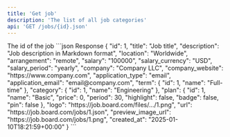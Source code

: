 ```yaml
---
title: 'Get job'
description: 'The list of all job categories'
api: 'GET /jobs/{id}.json'
---
```


<ParamField query="id" type="integer" required>
  The id of the job
</ParamField>

<ResponseExample>
```json Response
{
  "id": 1,
  "title": "Job title",
  "description": "Job description in Markdown format",
  "location": "Worldwide",
  "arrangement": "remote",
  "salary": "100000",
  "salary_currency": "USD",
  "salary_period": "yearly",
  "company": "Company LLC",
  "company_website": "https://www.company.com",
  "application_type": "email",
  "application_email": "email@company.com",
  "term": {
    "id": 1,
    "name": "Full-time"
  },
  "category": {
    "id": 1,
    "name": "Engineering"
  },
  "plan": {
    "id": 1,
    "name": "Basic",
    "price": 0,
    "period": 30,
    "highlight": false,
    "badge": false,
    "pin": false
  },
  "logo": "https://job.board.com/files/.../1.png",
  "url": "https://job.board.com/jobs/1.json",
  "preview_image_url": "https://job.board.com/jobs/1.png",
  "created_at": "2025-01-10T18:21:59+00:00"
}
```
</ResponseExample>
